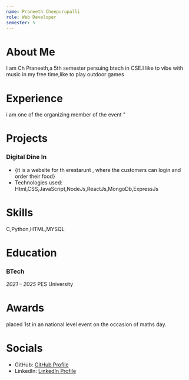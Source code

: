 ```yaml
---
name: Praneeth Cheepurupalli
role: Web Developer
semester: 5
---
```


# About Me

I am Ch Praneeth,a 5th semester persuing btech in CSE.I like to vibe with music in my free time,like to play outdoor games

# Experience

i am one of the organizing member of the event "

# Projects

### **Digital Dine In**

- {it is a website for th erestarunt , where the customers can login and order their food}
- Technologies used: Html,CSS,JavaScript,NodeJs,ReactJs,MongoDb,ExpressJs

# Skills

C,Python,HTML,MYSQL

# Education

### BTech

_2021 – 2025_
PES University

# Awards

placed 1st in an national level event on the occasion of maths day.

# Socials

- GitHub: [GitHub Profile](https://github.com/Cheepurupalli-Praneeth)
- LinkedIn: [LinkedIn Profile](https://www.linkedin.com/in/praneeth-ch)
